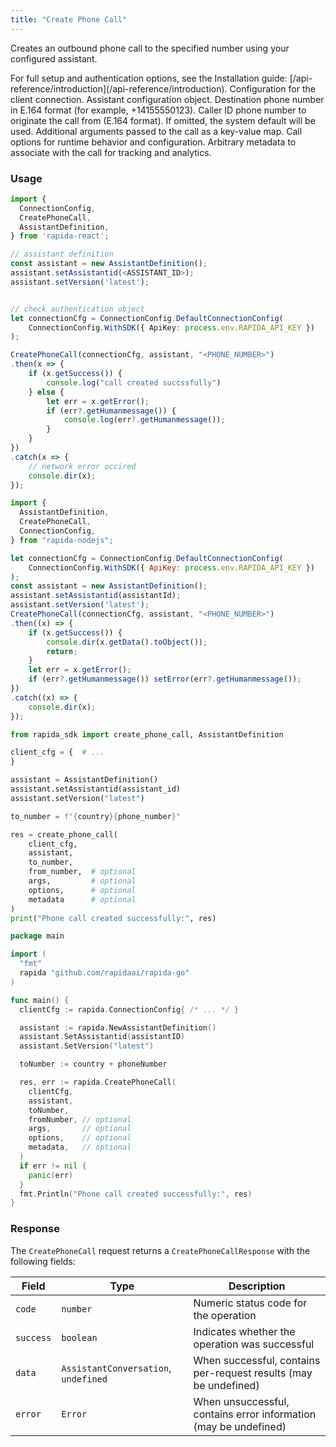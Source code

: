 ```yaml
---
title: "Create Phone Call"
---
```


Creates an outbound phone call to the specified number using your configured assistant.

<Info>
  For full setup and authentication options, see the Installation guide: [/api-reference/introduction](/api-reference/introduction).
</Info>

<ParamField body="clientCfg" type="ConnectionConfig" required>
  Configuration for the client connection.
</ParamField>

<ParamField body="assistant" type="AssistantDefinition" required>
  Assistant configuration object.
</ParamField>

<ParamField body="toNumber" type="string" required>
  Destination phone number in E.164 format (for example, +14155550123).
</ParamField>

<ParamField body="fromNumber" type="string">
  Caller ID phone number to originate the call from (E.164 format). If omitted, the system default will be used.
</ParamField>

<ParamField body="args" type="Map<string, google_protobuf_any_pb.Any>">
  Additional arguments passed to the call as a key-value map.
</ParamField>

<ParamField body="options" type="Map<string, google_protobuf_any_pb.Any>">
  Call options for runtime behavior and configuration.
</ParamField>

<ParamField body="metadata" type="Map<string, google_protobuf_any_pb.Any>">
  Arbitrary metadata to associate with the call for tracking and analytics.
</ParamField>

### Usage

<CodeGroup>

```ts React
import {
  ConnectionConfig,
  CreatePhoneCall,
  AssistantDefinition,
} from 'rapida-react';

// assistant definition
const assistant = new AssistantDefinition();
assistant.setAssistantid(<ASSISTANT_ID>);
assistant.setVersion('latest');


// check authentication object
let connectionCfg = ConnectionConfig.DefaultConnectionConfig(
    ConnectionConfig.WithSDK({ ApiKey: process.env.RAPIDA_API_KEY })
);

CreatePhoneCall(connectionCfg, assistant, "<PHONE_NUMBER>")
.then(x => {
    if (x.getSuccess()) {
        console.log("call created succssfully")
    } else {
        let err = x.getError();
        if (err?.getHumanmessage()) {
            console.log(err?.getHumanmessage());
        }
    }
})
.catch(x => {
    // network error occired
    console.dir(x);
});
```

```javascript Node.js
import {
  AssistantDefinition,
  CreatePhoneCall,
  ConnectionConfig,
} from "rapida-nodejs";

let connectionCfg = ConnectionConfig.DefaultConnectionConfig(
    ConnectionConfig.WithSDK({ ApiKey: process.env.RAPIDA_API_KEY })
);
const assistant = new AssistantDefinition();
assistant.setAssistantid(assistantId);
assistant.setVersion('latest');
CreatePhoneCall(connectionCfg, assistant, "<PHONE_NUMBER>")
.then((x) => {
    if (x.getSuccess()) {
        console.dir(x.getData().toObject());
        return;
    }
    let err = x.getError();
    if (err?.getHumanmessage()) setError(err?.getHumanmessage());
})
.catch((x) => {
    console.dir(x);
});
```

```python Python
from rapida_sdk import create_phone_call, AssistantDefinition

client_cfg = {  # ...
}

assistant = AssistantDefinition()
assistant.setAssistantid(assistant_id)
assistant.setVersion("latest")

to_number = f"{country}{phone_number}"

res = create_phone_call(
    client_cfg,
    assistant,
    to_number,
    from_number,  # optional
    args,         # optional
    options,      # optional
    metadata      # optional
)
print("Phone call created successfully:", res)
```

```go Go
package main

import (
  "fmt"
  rapida "github.com/rapidaai/rapida-go"
)

func main() {
  clientCfg := rapida.ConnectionConfig{ /* ... */ }

  assistant := rapida.NewAssistantDefinition()
  assistant.SetAssistantid(assistantID)
  assistant.SetVersion("latest")

  toNumber := country + phoneNumber

  res, err := rapida.CreatePhoneCall(
    clientCfg,
    assistant,
    toNumber,
    fromNumber, // optional
    args,       // optional
    options,    // optional
    metadata,   // optional
  )
  if err != nil {
    panic(err)
  }
  fmt.Println("Phone call created successfully:", res)
}
```

</CodeGroup>

### Response

The `CreatePhoneCall` request returns a `CreatePhoneCallResponse` with the following fields:

| Field | Type | Description |
|-------|------|-------------|
| `code` | `number` | Numeric status code for the operation |
| `success` | `boolean` | Indicates whether the operation was successful |
| `data` | `AssistantConversation`, `undefined` | When successful, contains per-request results (may be undefined) |
| `error` | `Error` | When unsuccessful, contains error information (may be undefined) |
